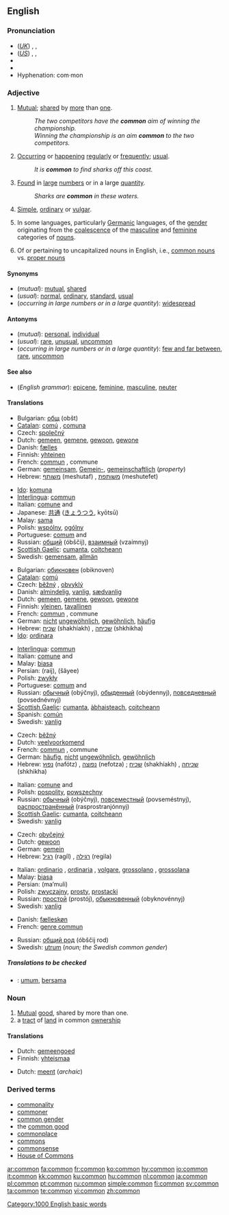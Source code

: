 {{wikipedia}}
==English==

{{rank|town|dark|ye|438|common|subject|can't|ready}}

===Pronunciation===
* (''[[Received Pronunciation|UK]]'') {{enPR|kŏm'ən}}, {{IPA|/ˈkɒmən/}}, {{SAMPA|/"kQm@n/}}
* (''[[General American|US]]'') {{enPR|kŏm'ən}}, {{IPA|/ˈkɑmən/}}, {{SAMPA|/"kAm@n/}}
* {{audio|en-us-common.ogg|Audio (US)}}
* {{rhymes|ɒmən}}
* Hyphenation: com&middot;mon

===Adjective===
{{en-adj|er|more}}

# [[mutual|Mutual]]; [[share]]d by [[more]] than [[one]].
#: ''The two competitors have the '''common''' aim of winning the championship.''
#: ''Winning the championship is an aim '''common''' to the two competitors.''
# [[occur|Occur]]ring or [[happen]]ing [[regularly]] or [[frequently]]; [[usual]].
#: ''It is '''common''' to find sharks off this coast.''
# [[found|Found]] in [[large]] [[number]]s or in a large [[quantity]].
#: ''Sharks are '''common''' in these waters.''
# [[simple|Simple]], [[ordinary]] or [[vulgar]].
# {{grammar}} In some languages, particularly [[Germanic]] languages, of the [[gender]] originating from the [[coalescence]] of the [[masculine]] and [[feminine]] categories of [[noun]]s.
# Of or pertaining to uncapitalized nouns in English, i.e., [[common nouns]] vs. [[proper nouns]]

====Synonyms====
* (''mutual''): [[mutual]], [[shared]]
* (''usual''): [[normal]], [[ordinary]], [[standard]], [[usual]]
* (''occurring in large numbers or in a large quantity''): [[widespread]]

====Antonyms====
* (''mutual''): [[personal]], [[individual]]
* (''usual''): [[rare]], [[unusual]], [[uncommon]]
* (''occurring in large numbers or in a large quantity''): [[few and far between]], [[rare]], [[uncommon]]

====See also====
* (''English grammar''): [[epicene]], [[feminine]], [[masculine]], [[neuter]]

====Translations====
{{trans-top|mutual}}
* Bulgarian: [[общ]] (obšt) {{m}}
* [[Catalan]]: [[comú]] {{m}}, [[comuna]] {{f}}
* Czech: [[společný]] {{m}}
* Dutch: [[gemeen]], [[gemene]], [[gewoon]], [[gewone]]
* Danish: [[fælles]]
* Finnish: [[yhteinen]]
* French: [[commun#French|commun]] {{m}}, commune {{f}}
* German: [[gemeinsam]], [[Gemein-]], [[gemeinschaftlich]] (''property'')
* Hebrew: [[משותף]] (meshutaf) {{m}}, [[משותפת]] (meshutefet) {{f}}
{{trans-mid}}
* [[Ido]]: [[komuna]]
* [[Interlingua]]: [[commun#Interlingua|commun]]
* Italian: [[comune]] {{m}} and {{f}}
* Japanese: [[共通]] ([[きょうつう]], kyōtsū)
* Malay: [[sama]]
* Polish: [[wspólny]], [[ogólny]]
* Portuguese: [[comum]] {{m}} and {{f}}
* Russian: [[общий]] (óbščij), [[взаимный]] (vzaímnyj)
* [[Scottish Gaelic]]: [[cumanta]], [[coitcheann]]
* Swedish: [[gemensam]], [[allmän]]
{{trans-bottom}}

{{trans-top|usual}}
* Bulgarian: [[обикновен]] (obiknoven) {{m}}
* [[Catalan]]: [[comú]] {{m}}
* Czech: [[běžný]] {{m}}, [[obvyklý]] {{m}}
* Danish: [[almindelig]], [[vanlig]], [[sædvanlig]]
* Dutch: [[gemeen]], [[gemene]], [[gewoon]], [[gewone]]
* Finnish: [[yleinen]], [[tavallinen]]
* French: [[commun]] {{m}}, commune {{f}}
* German: [[nicht]] [[ungewöhnlich]], [[gewöhnlich]], [[häufig]]
* Hebrew: [[שכיח]] (shakhíakh) {{m}}, [[שכיחה]] (shkhikha) {{f}}
* [[Ido]]: [[ordinara]]
{{trans-mid}}
* [[Interlingua]]: [[commun#Interlingua|commun]]
* Italian: [[comune]] {{m}} and {{f}}
* Malay: [[biasa]]
* Persian: {{FAchar|[[رایج]]}} (raij), {{FAchar|[[شایع]]}} (šâyee)
* Polish: [[zwykły]]
* Portuguese: [[comum]] {{m}} and {{f}}
* Russian: [[обычный]] (obýčnyj), [[обыденный]] (obýdennyj), [[повседневный]] (povsednévnyj)
* [[Scottish Gaelic]]: [[cumanta]], [[àbhaisteach]], [[coitcheann]]
* Spanish: [[común]]
* Swedish: [[vanlig]]
{{trans-bottom}}

{{trans-top|found in large numbers or in a large quantity}}
* Czech: [[běžný]]
* Dutch: [[veelvoorkomend]]
* French: [[commun#French|commun]] {{m}}, commune {{f}}
* German: [[häufig]], [[nicht]] [[ungewöhnlich]], [[gewöhnlich]]
* Hebrew: [[נפוץ]] (nafótz) {{m}}, [[נפוצה]] (nefotza) {{f}}; [[שכיח]] (shakhíakh) {{m}}, [[שכיחה]] (shkhikha) {{f}}
{{trans-mid}}
* Italian: [[comune]] {{m}} and {{f}}
* Polish: [[pospolity]], [[powszechny]]
* Russian: [[обычный]] (obýčnyj), [[повсеместный]] (povseméstnyj), [[распространённый]] (rasprostranjónnyj)
* [[Scottish Gaelic]]: [[cumanta]], [[coitcheann]]
* Swedish: [[vanlig]]
{{trans-bottom}}

{{trans-top|ordinary}}
* Czech: [[obyčejný]]
* Dutch: [[gewoon]]
* German: [[gemein]]
* Hebrew: [[רגיל]] (ragíl) {{m}}, [[רגילה]] (regila) {{f}}
{{trans-mid}}
* Italian: [[ordinario]] {{m}}, [[ordinaria]] {{f}}, [[volgare]], [[grossolano]] {{m}}, [[grossolana]] {{f}}
* Malay: [[biasa]]
* Persian: {{FAchar|[[معمولی]]}} (ma‘muli)
* Polish: [[zwyczajny]], [[prosty]], [[prostacki]]
* Russian: [[простой]] (prostój), [[обыкновенный]] (obyknovénnyj)
* Swedish: [[vanlig]]
{{trans-bottom}}

{{trans-top|grammar: of the gender resulting from the coalescence of the masculine and feminine genders}}
* Danish: [[fælleskøn]]
* French: [[genre commun]]
{{trans-mid}}
* Russian: [[общий род]] (óbščij rod)
* Swedish: [[utrum]] (''noun; the Swedish common gender'')
{{trans-bottom}}

=====Translations to be checked=====
<!--Remove this section once all of the translations below have been moved into the tables above.-->
{{checktrans}}
* {{ttbc|Indonesian}}: [[umum]], [[sama|bersama]]

===Noun===
{{en-noun}}

# [[mutual|Mutual]] [[good]], shared by more than one.
# a [[tract]] of [[land]] in common [[ownership]]

====Translations====
{{trans-top|mutual good}}
* Dutch: [[gemeengoed]] {{n}}
* Finnish: [[yhteismaa]]
{{trans-mid}}
{{trans-bottom}}

{{trans-top|tract of land}}
* Dutch: [[meent]] {{m}} (''archaic'')
{{trans-mid}}
{{trans-bottom}}

===Derived terms===
* [[commonality]]
* [[commoner]]
* [[common gender]]
* the [[common good]]
* [[commonplace]]
* [[commons]]
* [[commonsense]]
* [[House of Commons]]

[[Category:1000 English basic words]]

[[ar:common]]
[[fa:common]]
[[fr:common]]
[[ko:common]]
[[hy:common]]
[[io:common]]
[[it:common]]
[[kk:common]]
[[ku:common]]
[[hu:common]]
[[nl:common]]
[[ja:common]]
[[pl:common]]
[[pt:common]]
[[ru:common]]
[[simple:common]]
[[fi:common]]
[[sv:common]]
[[ta:common]]
[[te:common]]
[[vi:common]]
[[zh:common]]